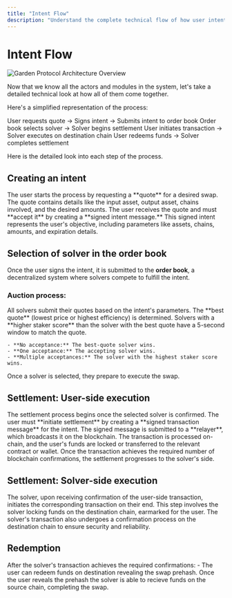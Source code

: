 ```yaml
---
title: "Intent Flow"
description: "Understand the complete technical flow of how user intents are processed in Garden protocol"
---
```


# Intent Flow

<Frame>
  <img src="/images/garden protocol.png" alt="Garden Protocol Architecture Overview" />
</Frame>

Now that we know all the actors and modules in the system, let's take a detailed technical look at how all of them come together.

Here's a simplified representation of the process:

<Steps>
  <Step title="Intent Creation">
    User requests quote → Signs intent → Submits intent to order book
  </Step>
  <Step title="Solver Selection">
    Order book selects solver → Solver begins settlement
  </Step>
  <Step title="User Settlement">
    User initiates transaction → Solver executes on destination chain
  </Step>
  <Step title="Completion">
    User redeems funds → Solver completes settlement
  </Step>
</Steps>

Here is the detailed look into each step of the process.

## Creating an intent

<CardGroup cols={1}>
  <Card title="Request Quote" icon="calculator">
    The user starts the process by requesting a **quote** for a desired swap. The quote contains details like the input asset, output asset, chains involved, and the desired amounts.
  </Card>
  <Card title="Accept Quote" icon="signature">
    The user receives the quote and must **accept it** by creating a **signed intent message.**
  </Card>
  <Card title="Create Intent" icon="list-check">
    This signed intent represents the user's objective, including parameters like assets, chains, amounts, and expiration details.
  </Card>
</CardGroup>

## Selection of solver in the order book

Once the user signs the intent, it is submitted to the **order book**, a decentralized system where solvers compete to fulfill the intent.

### Auction process:

<Steps>
  <Step title="Quote Submission">
    All solvers submit their quotes based on the intent's parameters.
  </Step>
  
  <Step title="Best Quote Determination">
    The **best quote** (lowest price or highest efficiency) is determined.
  </Step>
  
  <Step title="Breaking Draws">
    Solvers with a **higher staker score** than the solver with the best quote have a 5-second window to match the quote.
    
    - **No acceptance:** The best-quote solver wins.
    - **One acceptance:** The accepting solver wins.
    - **Multiple acceptances:** The solver with the highest staker score wins.
  </Step>
  
  <Step title="Solver Confirmation">
    Once a solver is selected, they prepare to execute the swap.
  </Step>
</Steps>

## Settlement: User-side execution

<Steps>
  <Step title="Begin Settlement">
    The settlement process begins once the selected solver is confirmed.
  </Step>
  
  <Step title="User Initiation">
    The user must **initiate settlement** by creating a **signed transaction message** for the intent.
  </Step>
  
  <Step title="Relayer Broadcast">
    The signed message is submitted to a **relayer**, which broadcasts it on the blockchain.
  </Step>
  
  <Step title="On-chain Processing">
    The transaction is processed on-chain, and the user's funds are locked or transferred to the relevant contract or wallet.
  </Step>
  
  <Step title="Confirmation">
    Once the transaction achieves the required number of blockchain confirmations, the settlement progresses to the solver's side.
  </Step>
</Steps>

## Settlement: Solver-side execution

<Steps>
  <Step title="Receive Confirmation">
    The solver, upon receiving confirmation of the user-side transaction, initiates the corresponding transaction on their end.
  </Step>
  
  <Step title="Execute on Destination">
    This step involves the solver locking funds on the destination chain, earmarked for the user.
  </Step>
  
  <Step title="Solver Confirmation">
    The solver's transaction also undergoes a confirmation process on the destination chain to ensure security and reliability.
  </Step>
</Steps>

## Redemption

<Steps>
  <Step title="Asset Availability">
    After the solver's transaction achieves the required confirmations:
    - The user can redeem funds on destination revealing the swap prehash.
  </Step>
  
  <Step title="Solver Redemption">
    Once the user reveals the prehash the solver is able to recieve funds on the source chain, completing the swap.
  </Step>
</Steps> 